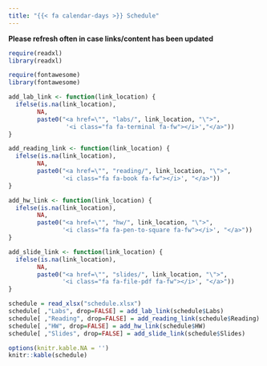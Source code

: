 ```yaml
---
title: "{{< fa calendar-days >}} Schedule"
---
```


**Please refresh often in case links/content has been updated**

```r
require(readxl)
library(readxl)

require(fontawesome)
library(fontawesome)

```

```r
add_lab_link <- function(link_location) {
  ifelse(is.na(link_location), 
        NA, 
        paste0("<a href=\"", "labs/", link_location, "\">",
                '<i class="fa fa-terminal fa-fw"></i>',"</a>"))
}

add_reading_link <- function(link_location) {
  ifelse(is.na(link_location), 
        NA, 
        paste0("<a href=\"", "reading/", link_location, "\">",
               '<i class="fa fa-book fa-fw"></i>', "</a>"))
}

add_hw_link <- function(link_location) {
  ifelse(is.na(link_location), 
        NA, 
        paste0("<a href=\"", "hw/", link_location, "\">",
               '<i class="fa fa-pen-to-square fa-fw"></i>', "</a>"))
}

add_slide_link <- function(link_location) {
  ifelse(is.na(link_location), 
        NA, 
        paste0("<a href=\"", "slides/", link_location, "\">",
               '<i class="fa fa-file-pdf fa-fw"></i>', "</a>"))
}
```

```r

schedule = read_xlsx("schedule.xlsx")
schedule[ ,"Labs", drop=FALSE] = add_lab_link(schedule$Labs)
schedule[ ,"Reading", drop=FALSE] = add_reading_link(schedule$Reading)
schedule[ ,"HW", drop=FALSE] = add_hw_link(schedule$HW)
schedule[ ,"Slides", drop=FALSE] = add_slide_link(schedule$Slides)

```



```r
options(knitr.kable.NA = '')
knitr::kable(schedule)

```


